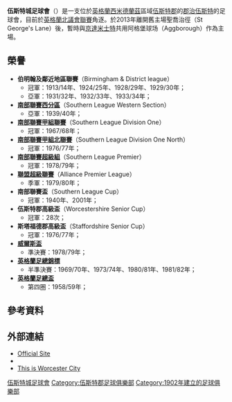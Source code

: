 {{Infobox football club
| clubname = 伍斯特城<br >''Worcester City''
| image    = [[File:Worcester_City_FC_logo.png|150px]]
| fullname = Worcester City Football Club
| nickname = ''City'', ''The Blues'', ''The Faithful''
| founded  = {{start date and age|df=yes|1902}}
| city     = [[基德明斯特|基德明斯特]]
| ground   = 阿格堡球场 （Aggborough）<br >和[[京達米士特足球會|京達米士特]]共用
| capacity = 6,250人（3,140個坐席）
| chairman = Anthony Hampson
| manager  = Carl Heeley
| league   = [[英格蘭北議會聯賽|英格蘭北議會聯賽]]
| season   = 2014–15
| position = [[英格蘭北議會聯賽|議北聯]]，第 9 位
| Current season = 
| pattern_la1=
| pattern_b1=_whitestripes3
| pattern_ra1=
| leftarm1=0000FF
| body1=0000FF
| rightarm1=0000FF
| shorts1=000000
| socks1=FFFFFF
| pattern_la2=
| pattern_b2=_green
| pattern_ra2=
| leftarm2=008000
| body2=008000
| rightarm2=008000
| shorts2=000000
| socks2=008000
|}}
'''伍斯特城足球會'''（{{lang-en|'''Worcester City Football Club'''}}）是一支位於[[英格蘭|英格蘭]][[西米德蘭茲|西米德蘭茲]]區域[[伍斯特郡|伍斯特郡]]的[[郡治|郡治]][[伍斯特|伍斯特]]的足球會，目前於[[英格蘭北議會聯賽|英格蘭北議會聯賽]]角逐。於2013年離開舊主場聖喬治徑（St George's Lane）後，暫時與[[京達米士特足球會|京達米士特]]共用阿格堡球场（Aggborough）作為主場。

==榮譽==
*'''伯明翰及鄰近地區聯賽'''（Birmingham & District league）
**冠軍：1913/14年、1924/25年、1928/29年、1929/30年；
**亞軍：1931/32年、1932/33年、1933/34年；
*'''[[英格蘭足球南部聯賽|南部聯賽西分區]]'''（Southern League Western Section）
**亞軍：1939/40年；
*'''[[英格蘭足球南部聯賽|南部聯賽甲組聯賽]]'''（Southern League Division One）
**冠軍：1967/68年；
*'''[[英格蘭足球南部聯賽|南部聯賽甲組北聯賽]]'''（Southern League Division One North）
**冠軍：1976/77年；
*'''[[英格蘭南部足球聯賽超級組|南部聯賽超級組]]'''（Southern League Premier）
**冠軍：1978/79年；
*'''[[英格蘭足球議會聯賽|聯盟超級聯賽]]'''（Alliance Premier League）
**季軍：1979/80年；
*'''南部聯賽盃'''（Southern League Cup）
**冠軍：1940年、2001年；
*'''伍斯特郡高級盃'''（Worcestershire Senior Cup）
**冠軍：28次；
*'''斯塔福德郡高級盃'''（Staffordshire Senior Cup）
**冠軍：1976/77年；
*'''[[威爾斯盃|威爾斯盃]]''' 
**準決賽：1978/79年；
*'''[[英格蘭足總錦標|英格蘭足總錦標]]''' 
**半準決賽：1969/70年、1973/74年、1980/81年、1981/82年；
*'''[[英格蘭足總盃|英格蘭足總盃]]'''
**第四圈：1958/59年；

==參考資料==
{{reflist}}

==外部連結==
*[https://web.archive.org/web/20090221090229/http://worcestercityfc.co.uk/ Official Site]
*{{fchd|id=WORCESTC|name=Worcester City}}
*[https://web.archive.org/web/20060104104708/http://www.thisiswcfc.co.uk/ This is Worcester City]

{{DEFAULTSORT:Worcester City F.C.}}
[[Category:伍斯特城足球會|]]
[[Category:伍斯特郡足球俱樂部|Category:伍斯特郡足球俱樂部]]
[[Category:1902年建立的足球俱樂部|Category:1902年建立的足球俱樂部]]